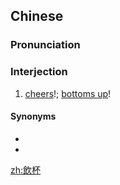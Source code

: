==Chinese==
{{zh-forms|s=饮杯}}

===Pronunciation===
{{zh-pron
|c=jam2 bui1
|ca=zh-yue-飲杯.ogg
|cat=intj
}}

===Interjection===
{{zh-interj}}

# {{lb|zh|Cantonese}} [[cheers]]!; [[bottoms up]]!

====Synonyms====
* {{zh-l|飲勝}}
* {{zh-l|乾杯}}

[[zh:飲杯]]